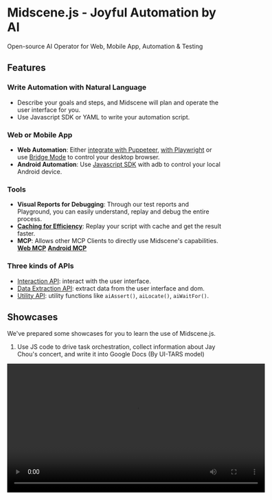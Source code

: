 # Midscene.js - Joyful Automation by AI

Open-source AI Operator for Web, Mobile App, Automation & Testing

## Features

### Write Automation with Natural Language
- Describe your goals and steps, and Midscene will plan and operate the user interface for you.
- Use Javascript SDK or YAML to write your automation script.

### Web or Mobile App
- **Web Automation**: Either [integrate with Puppeteer](https://midscenejs.com/integrate-with-puppeteer.html), [with Playwright](https://midscenejs.com/integrate-with-playwright.html) or use [Bridge Mode](https://midscenejs.com/bridge-mode-by-chrome-extension.html) to control your desktop browser.
- **Android Automation**: Use [Javascript SDK](https://midscenejs.com/integrate-with-android.html) with adb to control your local Android device.

### Tools
- **Visual Reports for Debugging**: Through our test reports and Playground, you can easily understand, replay and debug the entire process.
- [**Caching for Efficiency**](https://midscenejs.com/caching.html): Replay your script with cache and get the result faster.
- **MCP**: Allows other MCP Clients to directly use Midscene's capabilities. [**Web MCP**](https://midscenejs.com/web-mcp.html) [**Android MCP**](https://midscenejs.com/mcp-android.html)

### Three kinds of APIs
- [Interaction API](https://midscenejs.com/api.html#interaction-methods): interact with the user interface.
- [Data Extraction API](https://midscenejs.com/api.html#data-extraction): extract data from the user interface and dom.
- [Utility API](https://midscenejs.com/api.html#more-apis): utility functions like `aiAssert()`, `aiLocate()`, `aiWaitFor()`.


## Showcases

We've prepared some showcases for you to learn the use of Midscene.js.

1. Use JS code to drive task orchestration, collect information about Jay Chou's concert, and write it into Google Docs (By UI-TARS model)

<video src="https://github.com/user-attachments/assets/75474138-f51f-4c54-b3cf-46d61d059999" height="300" controls />

2. Control Maps App on Android (By Qwen-2.5-VL model)

<video src="https://github.com/user-attachments/assets/1f5bab0e-4c28-44e1-b378-a38809b05a00" height="300" controls />

3. Using midscene mcp to browse the page (https://www.saucedemo.com/), perform login, add products, place orders, and finally generate test cases based on mcp execution steps and playwright example

<video src="https://github.com/user-attachments/assets/a95ca353-e50c-4091-85ba-e542f576b6be" height="300" controls />


## Zero-code Quick Experience

- **[Chrome Extension](https://midscenejs.com/quick-experience.html)**: Start in-browser experience immediately through [the Chrome Extension](https://midscenejs.com/quick-experience.html), without writing any code.
- **[Android Playground](https://midscenejs.com/quick-experience-with-android.html)**: There is also a built-in Android playground to control your local Android device.

## Model Choices

Midscene.js supports both multimodal LLMs like `gpt-4o`, and visual-language models like `Qwen2.5-VL`, `Doubao-1.5-thinking-vision-pro`, `gemini-2.5-pro` and `UI-TARS`. 

Visual-language models are recommended for UI automation.

Read more about [Choose a model](https://midscenejs.com/choose-a-model)

## Two Styles of Automation

### Auto Planning

Midscene will automatically plan the steps and execute them. It may be slower and heavily rely on the quality of the AI model.

```javascript
await aiAction('click all the records one by one. If one record contains the text "completed", skip it');
```

### Workflow Style

Split complex logic into multiple steps to improve the stability of the automation code.

```javascript
const recordList = await agent.aiQuery('string[], the record list')
for (const record of recordList) {
  const hasCompleted = await agent.aiBoolean(`check if the record contains the text "completed"`)
  if (!hasCompleted) {
    await agent.aiTap(record)
  }
}
```

> For more details about the workflow style, please refer to [Blog - Use JavaScript to Optimize the AI Automation Code](https://midscenejs.com/blog-programming-practice-using-structured-api.html)


## Comparing to other projects

There are so many UI automation tools out there, and each one seems to be all-powerful. What's special about Midscene.js?

* **Debugging Experience**: You will soon realize that debugging and maintaining automation scripts is the real challenge. No matter how magical the demo looks, ensuring stability over time requires careful debugging. Midscene.js offers a visualized report file, a built-in playground, and a Chrome Extension to simplify the debugging process. These are the tools most developers truly need, and we're continually working to improve the debugging experience.

* **Open Source, Free, Deploy as you want**: Midscene.js is an open-source project. It's decoupled from any cloud service and model provider, you can choose either public or private deployment. There is always a suitable plan for your business.

* **Integrate with Javascript**: You can always bet on Javascript 😎

## Resources 

* Home Page and Documentation: [https://midscenejs.com](https://midscenejs.com/)
* Sample Projects: [https://github.com/web-infra-dev/midscene-example](https://github.com/web-infra-dev/midscene-example)
* API Reference: [https://midscenejs.com/api.html](https://midscenejs.com/api.html)
* GitHub: [https://github.com/web-infra-dev/midscene](https://github.com/web-infra-dev/midscene)

## Community

* [Discord](https://discord.gg/2JyBHxszE4)
* [Follow us on X](https://x.com/midscene_ai)
* [Lark Group(飞书交流群)](https://applink.larkoffice.com/client/chat/chatter/add_by_link?link_token=291q2b25-e913-411a-8c51-191e59aab14d)


## Credits

We would like to thank the following projects:

- [Rsbuild](https://github.com/web-infra-dev/rsbuild) for the build tool.
- [UI-TARS](https://github.com/bytedance/ui-tars) for the open-source agent model UI-TARS.
- [Qwen2.5-VL](https://github.com/QwenLM/Qwen2.5-VL) for the open-source VL model Qwen2.5-VL.
- [scrcpy](https://github.com/Genymobile/scrcpy) and [yume-chan](https://github.com/yume-chan) allow us to control Android devices with browser.
- [appium-adb](https://github.com/appium/appium-adb) for the javascript bridge of adb.
- [YADB](https://github.com/ysbing/YADB) for the yadb tool which improves the performance of text input.
- [Puppeteer](https://github.com/puppeteer/puppeteer) for browser automation and control.
- [Playwright](https://github.com/microsoft/playwright) for browser automation and control and testing.

## License

Midscene.js is [MIT licensed](https://github.com/web-infra-dev/midscene/blob/main/LICENSE).
